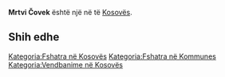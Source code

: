 {{Fshat në Kosovës
 | Emri                = Mrtvi Čovek
| srp_N_name = Mrtvi Čovek
| srp_N_FULL_NAME_RO = Mrtvi Čovek
| srp_N_FULL_NAME_ND_RO = Mrtvi Covek
| srp_N_SORT_NAME_RG = MRTVICOVEK
| srp_N_FULL_NAME_RG = Mrtvi Čovek
| srp_N_FULL_NAME_ND_RG = Mrtvi Covek

 | Emri (Rasa dhanore) = 
 | Figura              = 
 | Shteti              = Kosovo
 | Komuna              = 
 | Kodi postar         = 
 | Sipërfaqja          = 

 | Popullsia           = 

 | Regj. i popullsisë  = 
 | Dend. e popullsisë  = 
 | Faqja zyrtare       = 
 <!--- Koordinatat ----> 
 | Gjerësia            = 41.922778
 | Gjatësia            = 20.651667
 | Lartësia            = 
}}
'''Mrtvi Čovek''' është një [[]] në [[]] të [[Kosovës]].

<!-- == Gjeografia == -->
<!-- == Historia == -->
<!-- == Demografia == -->
== Shih edhe ==
{{Komuna }}
{{Kosovo-Administrata-Cung}}

[[Kategoria:Fshatra në Kosovës]]
[[Kategoria:Fshatra në Kommunes ]]
[[Kategoria:Vendbanime në Kosovës]]